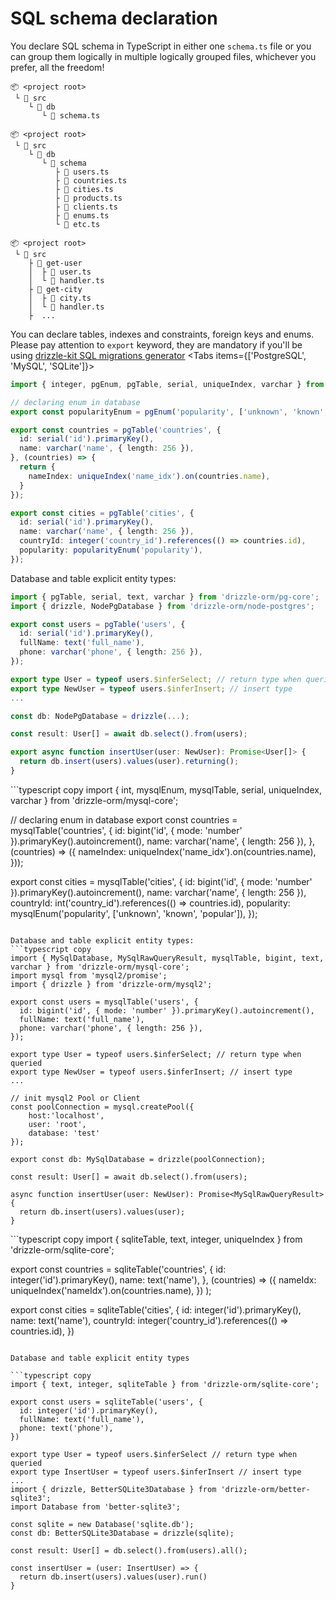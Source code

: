 
# SQL schema declaration

You declare SQL schema in TypeScript in either one `schema.ts` file 
or you can group them logically in multiple logically grouped files, whichever you prefer, all the freedom!

```plaintext
📦 <project root>
 └ 📂 src
    └ 📂 db
       └ 📜 schema.ts
```

```plaintext
📦 <project root>
 └ 📂 src
    └ 📂 db
       └ 📂 schema
          ├ 📜 users.ts
          ├ 📜 countries.ts
          ├ 📜 cities.ts
          ├ 📜 products.ts
          ├ 📜 clients.ts
          ├ 📜 enums.ts
          └ 📜 etc.ts
```
```plaintext
📦 <project root>
 └ 📂 src
    ├ 📂 get-user
    │  ├ 📜 user.ts
    │  └ 📜 handler.ts
    ├ 📂 get-city
    │  ├ 📜 city.ts
    │  └ 📜 handler.ts    
    ├  ...
```

You can declare tables, indexes and constraints, foreign keys and enums.  
Please pay attention to `export` keyword, they are mandatory if you'll be using [drizzle-kit SQL migrations generator](/docs/migrations)
<Tabs items={['PostgreSQL', 'MySQL', 'SQLite']}>
  <Tab>
  ```typescript copy
  import { integer, pgEnum, pgTable, serial, uniqueIndex, varchar } from 'drizzle-orm/pg-core';

  // declaring enum in database
  export const popularityEnum = pgEnum('popularity', ['unknown', 'known', 'popular']);

  export const countries = pgTable('countries', {
    id: serial('id').primaryKey(),
    name: varchar('name', { length: 256 }),
  }, (countries) => {
    return {
      nameIndex: uniqueIndex('name_idx').on(countries.name),
    }
  });

  export const cities = pgTable('cities', {
    id: serial('id').primaryKey(),
    name: varchar('name', { length: 256 }),
    countryId: integer('country_id').references(() => countries.id),
    popularity: popularityEnum('popularity'),
  });
  ```

  Database and table explicit entity types:
  ```typescript copy
  import { pgTable, serial, text, varchar } from 'drizzle-orm/pg-core';
  import { drizzle, NodePgDatabase } from 'drizzle-orm/node-postgres';

  export const users = pgTable('users', {
    id: serial('id').primaryKey(),
    fullName: text('full_name'),
    phone: varchar('phone', { length: 256 }),
  });

  export type User = typeof users.$inferSelect; // return type when queried
  export type NewUser = typeof users.$inferInsert; // insert type
  ...

  const db: NodePgDatabase = drizzle(...);

  const result: User[] = await db.select().from(users);

  export async function insertUser(user: NewUser): Promise<User[]> {
    return db.insert(users).values(user).returning();
  }
  ```
  </Tab>
  <Tab>
  ```typescript copy
  import { int, mysqlEnum, mysqlTable, serial, uniqueIndex, varchar } from 'drizzle-orm/mysql-core';

  // declaring enum in database
  export const countries = mysqlTable('countries', {
    id: bigint('id', { mode: 'number' }).primaryKey().autoincrement(),
    name: varchar('name', { length: 256 }),
  }, (countries) => ({
    nameIndex: uniqueIndex('name_idx').on(countries.name),
  }));

  export const cities = mysqlTable('cities', {
    id: bigint('id', { mode: 'number' }).primaryKey().autoincrement(),
    name: varchar('name', { length: 256 }),
    countryId: int('country_id').references(() => countries.id),
    popularity: mysqlEnum('popularity', ['unknown', 'known', 'popular']),
  });
  ```

  Database and table explicit entity types:  
  ```typescript copy
  import { MySqlDatabase, MySqlRawQueryResult, mysqlTable, bigint, text, varchar } from 'drizzle-orm/mysql-core';
  import mysql from 'mysql2/promise';
  import { drizzle } from 'drizzle-orm/mysql2';

  export const users = mysqlTable('users', {
    id: bigint('id', { mode: 'number' }).primaryKey().autoincrement(),
    fullName: text('full_name'),
    phone: varchar('phone', { length: 256 }),
  });

  export type User = typeof users.$inferSelect; // return type when queried
  export type NewUser = typeof users.$inferInsert; // insert type
  ...

  // init mysql2 Pool or Client
  const poolConnection = mysql.createPool({
      host:'localhost', 
      user: 'root',
      database: 'test'
  });

  export const db: MySqlDatabase = drizzle(poolConnection);

  const result: User[] = await db.select().from(users);

  async function insertUser(user: NewUser): Promise<MySqlRawQueryResult> {
    return db.insert(users).values(user);
  }
  ```
  </Tab>
  <Tab>
  ```typescript copy
  import { sqliteTable, text, integer, uniqueIndex } from 'drizzle-orm/sqlite-core';

  export const countries = sqliteTable('countries', {
      id: integer('id').primaryKey(),
      name: text('name'),
    }, (countries) => ({
      nameIdx: uniqueIndex('nameIdx').on(countries.name),
    })
  );

  export const cities = sqliteTable('cities', {
    id: integer('id').primaryKey(),
    name: text('name'),
    countryId: integer('country_id').references(() => countries.id),
  })
  ```

  Database and table explicit entity types

  ```typescript copy
  import { text, integer, sqliteTable } from 'drizzle-orm/sqlite-core';

  export const users = sqliteTable('users', {
    id: integer('id').primaryKey(),
    fullName: text('full_name'),
    phone: text('phone'),
  })

  export type User = typeof users.$inferSelect // return type when queried
  export type InsertUser = typeof users.$inferInsert // insert type
  ...
  import { drizzle, BetterSQLite3Database } from 'drizzle-orm/better-sqlite3';
  import Database from 'better-sqlite3';

  const sqlite = new Database('sqlite.db');
  const db: BetterSQLite3Database = drizzle(sqlite);

  const result: User[] = db.select().from(users).all();

  const insertUser = (user: InsertUser) => {
    return db.insert(users).values(user).run()
  }
  ```
  </Tab>
</Tabs>

